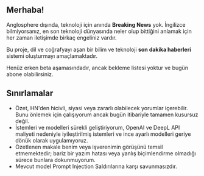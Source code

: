 
<CallToAction />

## Merhaba!

Anglosphere dışında, teknoloji için anında **Breaking News** yok.
İngilizce bilmiyorsanız, en son teknoloji dünyasında neler olup bittiğini anlamak için her zaman iletişimde birkaç engeliniz vardır.


<Callout type="info" emoji="🗞">

Bu proje, dil ve coğrafyayı aşan bir bilim ve teknoloji **son dakika haberleri** sistemi oluşturmayı amaçlamaktadır.

</Callout>

Henüz erken beta aşamasındadır, ancak bekleme listesi yoktur ve bugün abone olabilirsiniz.

## Sınırlamalar

- Özet, HN'den hicivli, siyasi veya zararlı olabilecek yorumlar içerebilir. Bunu önlemek için çalışıyorum ancak bugün itibariyle tamamen kusursuz değil.
- İstemleri ve modelleri sürekli geliştiriyorum, OpenAI ve DeepL API maliyeti nedeniyle iyileştirilmiş istemleri ve ince ayarlı modelleri geriye dönük olarak uygulamıyoruz.
- Özetlenen makale benim veya işverenimin görüşünü temsil etmemektedir; bariz bir yazım hatası veya yanlış biçimlendirme olmadığı sürece bunlara dokunmuyorum.
- Mevcut model Prompt Injection Saldırılarına karşı savunmasızdır.
